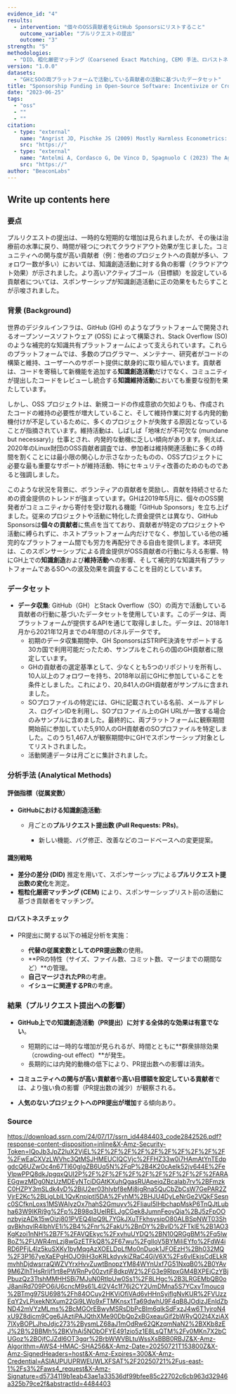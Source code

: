 ```yaml
---
evidence_id: "4"
results:
  - intervention: "個々のOSS貢献者をGitHub Sponsorsにリストすること"
    outcome_variable: "プルリクエストの提出"
    outcome: "3"
strength: "5"
methodologies:
  - "DID、粗化厳密マッチング（Coarsened Exact Matching, CEM）手法、ロバストネスチェック"
version: "1.0.0"
datasets:
  - "GHとSOの両プラットフォームで活動している貢献者の活動に基づいたデータセット"
title: "Sponsorship Funding in Open-Source Software: Incentivize or Crowd-Out Motivations to Create, Maintain and Share?"
date: "2023-06-25"
tags:
  - "oss"
  - ""
  - ""
citation:
  - type: "external"
    name: "Angrist JD, Pischke JS (2009) Mostly Harmless Econometrics: An Empiricist’s Companion (Princeton University Press)."
    src: "https://"
  - type: "external"
    name: "Antelmi A, Cordasco G, De Vinco D, Spagnuolo C (2023) The Age of Snippet Programming: Toward Understanding Developer Communities in Stack Overflow and Reddit. Companion Proceedings of the ACM Web Conference 2023, 1218–1224, WWW ’23 Companion (Association for Computing Machinery)."
    src: "https://"
author: "BeaconLabs"
---
```


## Write up contents here

### 要点
プルリクエストの提出は、一時的な短期的な増加は見られましたが、その後は治療前の水準に戻り、時間が経つにつれてクラウドアウト効果が生じました。コミュニティへの関与度が高い貢献者（例：他者のプロジェクトへの貢献が多い、フォロワー数が多い）においては、知識創造活動に対する負の影響（クラウドアウト効果）が示されました。より高いアクティブゴール（目標額）を設定している貢献者については、スポンサーシップが知識創造活動に正の効果をもたらすことが示唆されました。

### 背景 (Background)

世界のデジタルインフラは、GitHub (GH) のようなプラットフォームで開発されるオープンソースソフトウェア (OSS) によって構築され、Stack Overflow (SO) のような補完的な知識共有プラットフォームによって支えられています。これらのプラットフォームでは、多数のプログラマー、メンテナー、研究者がコードの構築と維持、ユーザーへのサポート提供に献身的に取り組んでいます。貢献者は、コードを寄稿して新機能を追加する**知識創造活動**だけでなく、コミュニティが提出したコードをレビューし統合する**知識維持活動**においても重要な役割を果たしています。

しかし、OSS プロジェクトは、新規コードの作成意欲の欠如よりも、作成されたコードの維持の必要性が増大していること、そして維持作業に対する内発的動機付けが不足しているために、多くのプロジェクトが失敗する原因となっていることが指摘されています。維持活動は、しばしば「地味だが不可欠な (mundane but necessary)」仕事とされ、内発的な動機に乏しい傾向があります。例えば、2020年のLinux財団のOSS貢献者調査では、参加者は維持関連活動に多くの時間を割くことには最小限の関心しか示さなかったものの、OSSプロジェクトに必要な最も重要なサポートが維持活動、特にセキュリティ改善のためのものであると強調しました。

このような状況を背景に、ボランティアの貢献者を奨励し、貢献を持続させるための資金提供のトレンドが強まっています。GHは2019年5月に、個々のOSS開発者がコミュニティから寄付を受け取れる機能「GitHub Sponsors」を立ち上げました。従来のプロジェクトや活動に特化した資金提供とは異なり、GitHub Sponsorsは**個々の貢献者**に焦点を当てており、貢献者が特定のプロジェクトや活動に縛られずに、ホストプラットフォーム内だけでなく、参加している他の補完的なプラットフォーム間でも労力を再配分できる自由を提供します。本研究は、このスポンサーシップによる資金提供がOSS貢献者の行動に与える影響、特にGH上での**知識創造**および**維持活動**への影響、そして補完的な知識共有プラットフォームであるSOへの波及効果を調査することを目的としています。

### データセット

*   **データ収集**: GitHub（GH）とStack Overflow（SO）の両方で活動している貢献者の行動に基づいたデータセットを使用しています。このデータは、両プラットフォームが提供するAPIを通じて取得しました。データは、2018年1月から2021年12月までの4年間のパネルデータです。
    *   初期のデータ収集期間中、GH SponsorsはSTRIPE決済をサポートする30カ国で利用可能だったため、サンプルをこれらの国のGH貢献者に限定しています。
    *   GHの貢献者の選定基準として、少なくとも5つのリポジトリを所有し、10人以上のフォロワーを持ち、2018年以前にGHに参加していることを条件としました。これにより、20,841人のGH貢献者がサンプルに含まれました。
    *   SOプロファイルの特定には、GHに記載されている名前、メールアドレス、ログインIDを利用し、SOプロファイル上のGH URLが一致する場合のみサンプルに含めました。最終的に、両プラットフォームに観察期間開始前に参加していた5,910人のGH貢献者のSOプロファイルを特定しました。このうち1,467人が観察期間中にGHでスポンサーシップ対象としてリストされました。
    *   活動関連データは月ごとに集計されました。

### 分析手法 (Analytical Methods)
#### 評価指標（従属変数）

* **GitHubにおける知識創造活動**:

  * 月ごとの**プルリクエスト提出数 (Pull Requests: PRs)**。

    * 新しい機能、バグ修正、改善などのコードベースへの変更提案。

#### 識別戦略

* **差分の差分 (DID)** 推定を用いて、スポンサーシップによる**プルリクエスト提出数の変化**を測定。
* **粗粒化厳密マッチング (CEM)** により、スポンサーシップリスト前の活動に基づき貢献者をマッチング。

#### ロバストネスチェック

* PR提出に関する以下の補足分析を実施：

  * **代替の従属変数としてのPR提出数**の使用。
  * \*\*PRの特性（サイズ、ファイル数、コミット数、マージまでの期間など）\*\*の管理。
  * **自己マージされたPR**の考慮。
  * **イシューに関連するPR**の考慮。

### 結果（プルリクエスト提出への影響）

* **GitHub上での知識創造活動（PR提出）に対する全体的な効果は有意でない**。

  * 短期的には一時的な増加が見られるが、時間とともに\*\*群衆排除効果（crowding-out effect）\*\*が発生。
  * 長期的には内発的動機の低下により、PR提出数への影響は消失。
* **コミュニティへの関与が高い貢献者**や**高い目標額を設定している貢献者**では、より強い負の影響（PR提出数の減少）が観察される。
* **人気のないプロジェクトへのPR提出が増加**する傾向あり。

### Source
https://download.ssrn.com/24/07/17/ssrn_id4484403_code2842526.pdf?response-content-disposition=inline&X-Amz-Security-Token=IQoJb3JpZ2luX2VjEL%2F%2F%2F%2F%2F%2F%2F%2F%2F%2F%2FwEaCXVzLWVhc3QtMSJHMEUCIQCVjc%2FFHZ33w0i7HAmAtYnTEdpgdcQ6UZwOc4n67Tl60gIgZB6Uq5N%2FqP%2B4K20cAeIk52jv644E%2FeVlpwPPQ8dkJpgqxQUI2P%2F%2F%2F%2F%2F%2F%2F%2F%2F%2FARAEGgwzMDg0NzUzMDEyNTciDGAtKXuhQgasRUApeiqZBcalab7rv%2BFmzkC0HZPY3mSLdk4vD%2BiU2er03hIvbf8eMj8igRna5QuCbZbCsW7GePAR2ZVjrE2Kc%2BLigLblL1QvKnpiptI5DA%2FyhM%2BHJU4DyLeNrGe2VQkFSesnc0SCfknLoxs1MSWAIyzOx7hahS2Gmuyv%2FIiauI5IHbchapMskP6TnQJtLubha63W9IKRj9g%2Fp%2B98q3UeIRELJgCGek8JumnFeoyQja%2BJ5zFpOOnzbyjzADk15wOizj801PVEQ4IpQ9L7YGkJXuTFkhsysipO80ALBSpNWT03ShqvBkhqvlR4IbhVE1i%2B4%2Fnr%2FakU%2BnDY%2BvlD%2FTklE%2B1AO3KgKzoi1nNH%2B7F%2FAVQEkyc%2FxvhuUYDQ%2BN10QRGgBM%2Fq5lwBoZ%2FUWR4mLzj8wGzETFkQ8%2F67wu%2FgIloV5BYMiIiEYfo%2FdW4iRD6PFjL4lz5kuSXKy1byMqgAzXOELDpLfMo0nDuok1JFOEzH%2Bh032MQ%2F3P167yeXaEPgHOJO9iH3oKRLkdyykjZRaC4GjV6X%2Fs6vIEkjsCdELkRmvhhDjdwsrraQWZVYrxHvvZuwtBnopzYM84WYnUxf7G51NxqB0%2B0YAv9M6ZlhTHsRrljf1rt8ePWRnPy00zvtjF8dkpW2%2FG3e9RlpxGM4BXPEjCzYBjPbuzQz3TtshMMHHSBj7MJuN0RtIpUw0Ss1%2F8LHgc%2B3LRGEMbQB0oJ8aniRd709PO6jU6cncM9s61L4l2V4c1f76j2CY2UmDMna5S7YCxvTmoucq%2BTmg97SU698%2Fh84OCuy2HKViOfiVAd6vHHnSyiflgNvKUR%2FVUzzEqY2vLPixekNtXum22Gi9LWo9xFTMKnsx1Ta69dwhU9F4qB8JOdizJEnldZbND42mVYzMLms%2BcMGOrEBwyMSRsDbPcBIm6qlkSdFxzJ4w6T1yjroN4xU9Z8dicm9Cge6JAztjPAJQthXMe90DbQp2xBGxeauGif2bWRyQ02t4XziAX7lXyBOPLJhpJdjc273%2BysmLZ68aJ1mOdRw62QKzqmNaN2%2BXKb8zEJ%2B%2BBMh%2BKVhAi5NObOFYE491zio5z1E8LsQTM%2Fv0MKn7X2bCUGoz%2BOjfCJZdI6OT3gqr%2BrbWWVBLtuWssXsBBB0RBJZ&X-Amz-Algorithm=AWS4-HMAC-SHA256&X-Amz-Date=20250721T153800Z&X-Amz-SignedHeaders=host&X-Amz-Expires=300&X-Amz-Credential=ASIAUPUUPRWEUWLXFSAT%2F20250721%2Fus-east-1%2Fs3%2Faws4_request&X-Amz-Signature=d5734119b1eab43ae1a33536df99bfee85c22702c6cb963d32946a325b79ce2f&abstractId=4484403
